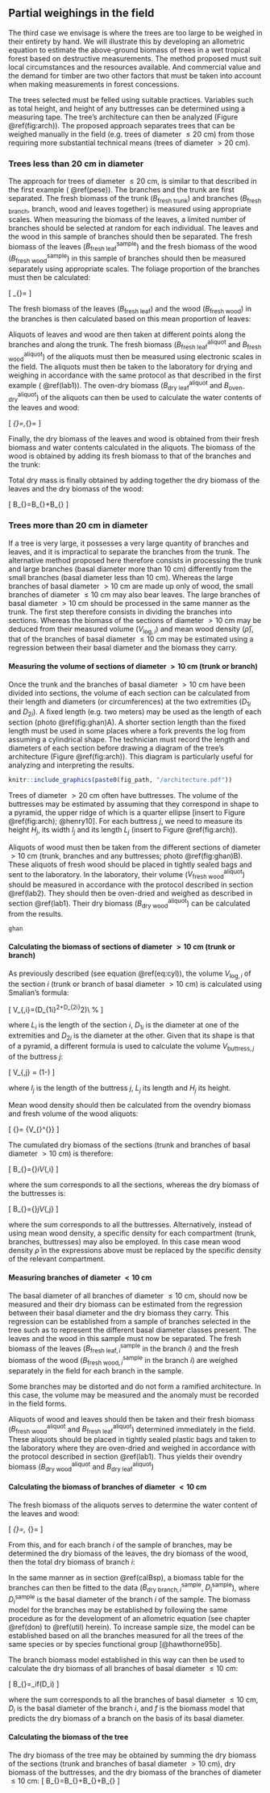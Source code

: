 
## Partial weighings in the field

The third case we envisage is where the trees are too large to be weighed in their entirety by hand. We will illustrate this by developing an allometric equation to estimate the above-ground biomass of trees in a wet tropical forest based on destructive measurements. The method proposed must suit local circumstances and the resources available. And commercial value and the demand for timber are two other factors that must be taken into account when making measurements in forest concessions.

The trees selected must be felled using suitable practices. Variables such as total height, and height of any buttresses can be determined using a measuring tape. The tree's architecture can then be analyzed (Figure \@ref(fig:arch)). The proposed approach separates trees that can be weighed manually in the field (e.g. trees of diameter $\leq20$\ cm) from those requiring more substantial technical means (trees of diameter $>20$\ cm).


### Trees less than 20\ cm in diameter

The approach for trees of diameter $\leq20$\ cm, is similar to that described in the first example (\S\ \@ref(pese)). The branches and the trunk are first separated. The fresh biomass of the trunk ($B_{\text{fresh trunk}}$) and branches ($B_{\text{fresh branch}}$, branch, wood and leaves together) is measured using appropriate scales. When measuring the biomass of the leaves, a limited number of branches should be selected at random for each individual. The leaves and the wood in this sample of branches should then be separated. The fresh biomass of the leaves ($B_{\text{fresh leaf}}^{\text{sample}}$) and the fresh biomass of the wood ($B_{\text{fresh wood}}^{\text{sample}}$) in this sample of branches should then be measured separately using appropriate scales. The foliage proportion of the branches must then be calculated:

\[
\omega_{\text{leaf}}=\frac{B_{\text{fresh leaf}}^{\text{sample}}}{B_{\text{fresh leaf}}^{\text{sample}}+B_{\text{fresh wood}}^{\text{sample}}}
\]

The fresh biomass of the leaves ($B_{\text{fresh leaf}}$) and the wood ($B_{\text{fresh wood}}$) in the branches is then calculated based on this mean proportion of leaves:

\begin{eqnarray*}
B_{\text{fresh leaf}} &=& \omega_{\text{leaf}}\times
B_{\text{fresh branch}}
\\ B_{\text{fresh wood}} &=& (1-\omega_{\text{leaf}})\times
B_{\text{fresh branch}}
\end{eqnarray*}

Aliquots of leaves and wood are then taken at different points along the branches and along the trunk. The fresh biomass ($B_{\text{fresh leaf}}^{\text{aliquot}}$ and $B_{\text{fresh wood}}^{\text{aliquot}}$) of the aliquots must then be measured using electronic scales in the field. The aliquots must then be taken to the laboratory for drying and weighing in accordance with the same protocol as that described in the first example (\S\ \@ref(lab1)). The oven-dry biomass ($B_{\text{dry leaf}}^{\text{aliquot}}$ and $B_{\text{oven-dry}}^{\text{aliquot}}$) of the aliquots can then be used to calculate the water contents of the leaves and wood:

\[
\chi_{\text{leaf}}=\frac{B_{\text{dry leaf}}^{\text{aliquot}}}{B_{\text{fresh leaf}}^{\text{aliquot}}},\qquad \chi_{\text{wood}}=\frac{B_{\text{dry wood}}^{\text{aliquot}}}{B_{\text{fresh wood}}^{\text{aliquot}}}
\]

Finally, the dry biomass of the leaves and wood is obtained from their fresh biomass and water contents calculated in the aliquots. The biomass of the wood is obtained by adding its fresh biomass to that of the branches and the trunk:

\begin{eqnarray*}
B_{\text{dry leaf}} &=& \chi_{\text{leaf}}\times
B_{\text{fresh leaf}}\\ B_{\text{dry wood}} &=&
\chi_{\text{wood}}\times(B_{\text{fresh wood}}+B_{\text{fresh trunk}})
\end{eqnarray*}

Total dry mass is finally obtained by adding together the dry biomass of the leaves and the dry biomass of the wood:

\[
B_{\text{dry}}=B_{\text{dry leaf}}+B_{\text{dry wood}}
\]


### Trees more than 20 cm in diameter

If a tree is very large, it possesses a very large quantity of branches and leaves, and it is impractical to separate the branches from the trunk. The alternative method proposed here therefore consists in processing the trunk and large branches (basal diameter more than 10 cm) differently from the small branches (basal diameter less than 10\ cm). Whereas the large branches of basal diameter $>10$\ cm are made up only of wood, the small branches of diameter $\leq10$\ cm may also bear leaves. The large branches of basal diameter $>10$\ cm should be processed in the same manner as the trunk. The first step therefore consists in dividing the branches into sections. Whereas the biomass of the sections of diameter $>10$\ cm may be deduced from their measured volume ($V_{\text{log},i}$) and mean wood density ($\bar{\rho}$), that of the branches of basal diameter $\leq10$\ cm may be estimated using a regression between their basal diameter and the biomass they carry.


#### Measuring the volume of sections of diameter $>10$\ cm (trunk or branch) {-}

Once the trunk and the branches of basal diameter $>10$\ cm have been divided into sections, the volume of each section can be calculated from their length and diameters (or circumferences) at the two extremities ($D_{1i}$ and $D_{2i}$). A fixed length (e.g. two meters) may be used as the length of each section (photo \@ref(fig:ghan)A). A shorter section length than the fixed length must be used in some places where a fork prevents the log from assuming a cylindrical shape. The technician must record the length and diameters of each section before drawing a diagram of the tree's architecture (Figure \@ref(fig:arch)). This diagram is particularly useful for analyzing and interpreting the results.

```r

knitr::include_graphics(paste0(fig_path, "/architecture.pdf"))

```

Trees of diameter $>20$\ cm often have buttresses. The volume of the buttresses may be estimated by assuming that they correspond in shape to a pyramid, the upper ridge of which is a quarter ellipse [insert to Figure \@ref(fig:arch); @henry10]. For each buttress $j$, we need to measure its height $H_j$, its width $l_j$ and its length $L_j$
(insert to Figure \@ref(fig:arch)).

Aliquots of wood must then be taken from the different sections of diameter $>10$\ cm (trunk, branches and any buttresses; photo \@ref(fig:ghan)B). These aliquots of fresh wood should be placed in tightly sealed bags and sent to the laboratory. In the laboratory, their volume ($V_{\text{fresh wood}}^{\text{aliquot}}$) should be measured in accordance with the protocol described in section \@ref(lab2). They should then be oven-dried and weighed as described in section \@ref(lab1). Their dry biomass ($B_{\text{dry wood}}^{\text{aliquot}}$) can be calculated from the results.

```r

ghan

```


#### Calculating the biomass of sections of diameter $>10$\ cm (trunk or branch) {-}

As previously described (see equation \@ref(eq:cyl)), the volume $V_{\text{log},i}$ of the section $i$ (trunk or branch of basal diameter $>10$\ cm) is calculated using Smalian's formula:

\[
V_{\text{log},i}=\frac{\pi\times L_i}{8}(D_{1i}^2+D_{2i}^2)\\ %
\]

where $L_i$ is the length of the section $i$, $D_{1i}$ is the diameter at one of the extremities and $D_{2i}$ is the diameter at the other. Given that its shape is that of a pyramid, a different formula is used to calculate the volume $V_{\text{buttress},j}$ of the buttress $j$:

\[
V_{\text{buttress},j} = \left(1-\frac{\pi}{4}\right)\frac{L_jH_jl_j}{3}
\]

where $l_j$ is the length of the buttress $j$, $L_j$ its length and $H_j$ its height.

Mean wood density should then be calculated from the ovendry biomass and fresh volume of the wood aliquots:

\[
\bar{\rho}=\frac{B_{\text{dry wood}}^{\text{aliquot}}}
{V_{\text{fresh wood}}^{\text{aliquot}}}
\]

The cumulated dry biomass of the sections (trunk and branches of basal diameter $>10$\ cm) is therefore:

\[
B_{\text{dry section}}=\bar{\rho}\times\sum_iV_{\text{log},i}
\]

where the sum corresponds to all the sections, whereas the dry biomass of the buttresses is:

\[
B_{\text{dry buttress}}=\bar{\rho}\times\sum_jV_{\text{buttress},j}
\]

where the sum corresponds to all the buttresses. Alternatively, instead of using mean wood density, a specific density for each compartment (trunk, branches, buttresses) may also be employed. In this case mean wood density $\bar{\rho}$ in the expressions above must be replaced by the specific density of the relevant compartment.


#### Measuring branches of diameter $<10$\ cm {-}

The basal diameter of all branches of diameter $\leq10$\ cm, should now be measured and their dry biomass can be estimated from the regression between their basal diameter and the dry biomass they carry. This regression can be established from a sample of branches selected in the tree such as to represent the different basal diameter classes present. The leaves and the wood in this sample must now be separated. The fresh biomass of the leaves ($B_{\text{fresh leaf},i}^{\text{sample}}$ in the branch $i$) and the fresh biomass of the wood ($B_{\text{fresh wood},i}^{\text{sample}}$ in the branch $i$) are weighed separately in the field for each branch in the sample.

Some branches may be distorted and do not form a ramified architecture. In this case, the volume may be measured and the anomaly must be recorded in the field forms.

Aliquots of wood and leaves should then be taken and their fresh biomass ($B_{\text{fresh wood}}^{\text{aliquot}}$ and $B_{\text{fresh leaf}}^{\text{aliquot}}$) determined immediately in the field. These aliquots should be placed in tightly sealed plastic bags and taken to the laboratory where they are oven-dried and weighed in accordance with the protocol described in section \@ref(lab1). Thus yields their ovendry biomass ($B_{\text{dry wood}}^{\text{aliquot}}$ and $B_{\text{dry leaf}}^{\text{aliquot}}$)


#### Calculating the biomass of branches of diameter $<10$\ cm {-}

The fresh biomass of the aliquots serves to determine the water content of the leaves and wood:

\[
\chi_{\text{leaf}}=\frac{B_{\text{dry leaf}}^{\text{aliquot}}}{B_{\text{fresh leaf}}^{\text{aliquot}}},\qquad 
\chi_{\text{wood}}=\frac{B_{\text{dry wood}}^{\text{aliquot}}}{B_{\text{fresh wood}}^{\text{aliquot}}}
\]

From this, and for each branch $i$ of the sample of branches, may be determined the dry biomass of the leaves, the dry biomass of the wood, then the total dry biomass of branch $i$:

\begin{eqnarray*}
B_{\text{dry leaf},i}^{\text{sample}} &=&
\chi_{\text{leaf}}\times B_{\text{fresh leaf},i}^{\text{sample}}
\\ B_{\text{dry wood},i}^{\text{sample}} &=& \chi_{\text{wood}}\times
B_{\text{fresh wood},i}^{\text{sample}}
\\ B_{\text{dry branch},i}^{\text{sample}} &=& B_{\text{dry leaf},i}^{\text{sample}}+B_{\text{dry wood},i}^{\text{sample}}
\end{eqnarray*}

In the same manner as in section \@ref(calBsp), a biomass table for the branches can then be fitted to the data ($B_{\text{dry branch},i}^{\text{sample}}$, $D_i^{\text{sample}}$), where $D_i^{\text{sample}}$ is the basal diameter of the branch $i$ of the sample. The biomass model for the branches may be established by following the same procedure as for the development of an allometric equation (see chapter \@ref(don) to \@ref(util) herein). To increase sample size, the model can be established based on all the branches measured for all the trees of the same species or by species functional group [@hawthorne95b].

The branch biomass model established in this way can then be used to calculate the dry biomass of all branches of basal diameter $\leq10$\ cm:

\[
B_{\text{dry branch}}=\sum_if(D_i)
\]

where the sum corresponds to all the branches of basal diameter $\leq10$\ cm, $D_i$ is the basal diameter of the branch $i$, and $f$ is the biomass model that predicts the dry biomass of a branch on the basis of its basal diameter.


#### Calculating the biomass of the tree {-}

The dry biomass of the tree may be obtained by summing the dry biomass of the sections (trunk and branches of basal diameter $>10$\ cm), dry biomass of the buttresses, and the dry biomass of the branches of diameter $\leq10$\ cm:
\[
B_{\text{dry}}=B_{\text{dry sections}}+B_{\text{dry buttresses}}+B_{\text{dry branches}}
\]

<!--------------------->
<!-- END SECTION 3.3 -->
<!--------------------->
